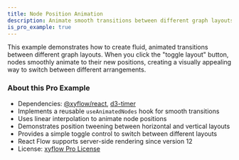 ```yaml
---
title: Node Position Animation
description: Animate smooth transitions between different graph layouts with interactive controls
is_pro_example: true
---
```


This example demonstrates how to create fluid, animated transitions between different graph layouts. When you click the "toggle layout" button, nodes smoothly animate to their new positions, creating a visually appealing way to switch between different arrangements.

<ProExampleViewer variant="dark" slug="node-position-animation" />

### About this Pro Example

- Dependencies: [@xyflow/react](https://www.npmjs.com/package/@xyflow/react), [d3-timer](https://www.npmjs.com/package/d3-timer)
- Implements a reusable `useAnimatedNodes` hook for smooth transitions
- Uses linear interpolation to animate node positions
- Demonstrates position tweening between horizontal and vertical layouts
- Provides a simple toggle control to switch between different layouts
- React Flow supports server-side rendering since version 12
- License: [xyflow Pro License](https://xyflow.com/pro-license)
